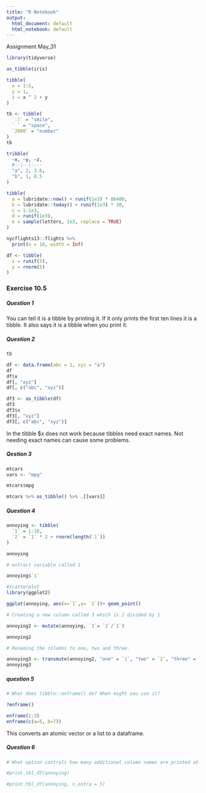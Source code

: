 ```yaml
---
title: "R Notebook"
output:
  html_document: default
  html_notebook: default
---
```


Assignment May_31


```r
library(tidyverse)

```


```r
as_tibble(iris)
```



```r
tibble(
  x = 1:5, 
  y = 1, 
  z = x ^ 2 + y
)
```



```r
tb <- tibble(
  `:)` = "smile", 
  ` ` = "space",
  `2000` = "number"
)
tb
```



```r
tribble(
  ~x, ~y, ~z,
  #--|--|----
  "a", 2, 3.6,
  "b", 1, 8.5
)
```



```r
tibble(
  a = lubridate::now() + runif(1e3) * 86400,
  b = lubridate::today() + runif(1e3) * 30,
  c = 1:1e3,
  d = runif(1e3),
  e = sample(letters, 1e3, replace = TRUE)
)
```


```r
nycflights13::flights %>% 
  print(n = 10, width = Inf)
```



```r
df <- tibble(
  x = runif(5),
  y = rnorm(5)
)
```



### Exercise 10.5

##### Question 1

You can tell it is a tibble by printing it. If it only prints the first ten lines it is a tibble. It also says it is a tibble when you print it. 

##### Question 2


```r
tb

df <- data.frame(abc = 1, xyz = "a")
df
df$x
df[, "xyz"]
df[, c("abc", "xyz")]
```


```r
df3 <- as_tibble(df)
df3
df3$x
df3[, "xyz"]
df3[, c("abc", "xyz")]
```

In the tibble $x does not work because tibbles need exact names. Not needing exact names can cause some problems.


##### Qestion 3

```r
mtcars
vars <- "mpg"

mtcars$mpg

mtcars %>% as_tibble() %>% .[[vars]]
```

##### Question 4

```r
annoying <- tibble(
  `1` = 1:10,
  `2` = `1` * 2 + rnorm(length(`1`))
)

annoying

# extract variable called 1

annoying$`1`

#scatterplot 
library(ggplot2)

ggplot(annoying, aes(x=`1`,y= `2`))+ geom_point()

# Creating a new column called 3 which is 2 divided by 1

annoying2 <- mutate(annoying, `3`= `2`/`1`)

annoying2

# Renaming the columns to one, two and three.

annoying3 <- transmute(annoying2, "one" = `1`, "two" = `2`, "three" = `3`)
annoying3
```


##### question 5

```r
# What does tibble::enframe() do? When might you use it?

?enframe()

enframe(1:3)
enframe(c(a=5, b=7))
```

This converts an atomic vector or a list to a dataframe. 


##### Question 6


```r
# What option controls how many additional column names are printed at the footer of a tibble?

#print.tbl_df(annoying)

#print.tbl_df(annoying, n_extra = 5)
```



